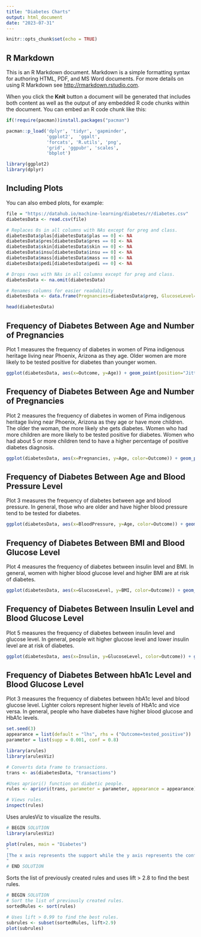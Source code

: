 ```yaml
---
title: "Diabetes Charts"
output: html_document
date: "2023-07-31"
---
```


```r
knitr::opts_chunk$set(echo = TRUE)
```

## R Markdown

This is an R Markdown document. Markdown is a simple formatting syntax for authoring HTML, PDF, and MS Word documents. For more details on using R Markdown see <http://rmarkdown.rstudio.com>.

When you click the **Knit** button a document will be generated that includes both content as well as the output of any embedded R code chunks within the document. You can embed an R code chunk like this:

```r
if(!require(pacman))install.packages("pacman")

pacman::p_load('dplyr', 'tidyr', 'gapminder',
               'ggplot2',  'ggalt',
               'forcats', 'R.utils', 'png', 
               'grid', 'ggpubr', 'scales',
               'bbplot')

library(ggplot2)
library(dplyr)
```

## Including Plots

You can also embed plots, for example:

```r
file = "https://datahub.io/machine-learning/diabetes/r/diabetes.csv"
diabetesData <- read.csv(file)

# Replaces 0s in all columns with NAs except for preg and class.
diabetesData$plas[diabetesData$plas == 0] <- NA
diabetesData$pres[diabetesData$pres == 0] <- NA
diabetesData$skin[diabetesData$skin == 0] <- NA
diabetesData$insu[diabetesData$insu == 0] <- NA
diabetesData$mass[diabetesData$mass == 0] <- NA
diabetesData$pedi[diabetesData$pedi == 0] <- NA

# Drops rows with NAs in all columns except for preg and class.
diabetesData <- na.omit(diabetesData)

# Renames columns for easier readability
diabetesData <- data.frame(Pregnancies=diabetesData$preg, GlucoseLevel=diabetesData$plas, BloodPressure=diabetesData$pres, SkinThickness=diabetesData$skin, Insulin=diabetesData$insu, BMI=diabetesData$mass, DiabetesPedigreeFunction=diabetesData$pedi, Age=diabetesData$age, Outcome=diabetesData$class)

head(diabetesData)
```

## Frequency of Diabetes Between Age and Number of Pregnancies

Plot 1 measures the frequency of diabetes in women of Pima indigenous heritage living near Phoenix, Arizona as they age. Older women are more likely to be tested positive for diabetes than younger women.

```r
ggplot(diabetesData, aes(x=Outcome, y=Age)) + geom_point(position="Jitter", width=0.25, alpha=0.5) + labs(y="Age", x="Diabetes Status", title="Frequency of Diabetes in Women", subtitle="Of Pima indigenous heritage near Phoenix, AZ") + theme(legend.position = "top", legend.justification = "left") + bbc_style() + theme(axis.title = element_text())
```
## Frequency of Diabetes Between Age and Number of Pregnancies

Plot 2 measures the frequency of diabetes in women of Pima indigenous heritage living near Phoenix, Arizona as they age or have more children. The older the woman, the more likely she gets diabetes. Women who had more children are more likely to be tested positive for diabetes. Women who had about 5 or more children tend to have a higher percentage of positive diabetes diagnosis.

```r
ggplot(diabetesData, aes(x=Pregnancies, y=Age, color=Outcome)) + geom_point(position="Jitter", width=0.25, alpha=0.5) + labs(y="Age", x="Number of Pregnancies", title="Frequency of Diabetes in Women", subtitle="Of Pima indigenous heritage near Phoenix, AZ") + theme(legend.position = "top", legend.justification = "left") + bbc_style() + theme(axis.title = element_text()) + scale_colour_manual(values = c("#2D9900", "red"))
```

## Frequency of Diabetes Between Age and Blood Pressure Level

Plot 3 measures the frequency of diabetes between age and blood pressure. In general, those who are older and have higher blood pressure tend to be tested for diabetes.

```r
ggplot(diabetesData, aes(x=BloodPressure, y=Age, color=Outcome)) + geom_point(position="Jitter", width=0.25, alpha=0.5) + labs(y="Age", x="Blood Pressure Level", title="Frequency of Diabetes in Women", subtitle="Of Pima indigenous heritage near Phoenix, AZ") + theme(legend.position = "top", legend.justification = "left") + bbc_style() + theme(axis.title = element_text()) + scale_colour_manual(values = c("#2D9900", "red"))
```
## Frequency of Diabetes Between BMI and Blood Glucose Level

Plot 4 measures the frequency of diabetes between insulin level and BMI. In general, women with higher blood glucose level and higher BMI are at risk of diabetes.

```r
ggplot(diabetesData, aes(x=GlucoseLevel, y=BMI, color=Outcome)) + geom_boxplot(outlier.shape=NA) + geom_jitter(alpha=0.5) + labs(y="BMI", x="Blood Glucose Level", title="Frequency of Diabetes in Women", subtitle="Of Pima indigenous heritage near Phoenix, AZ") + theme(legend.position = "top", legend.justification = "left") + bbc_style() + theme(axis.title = element_text()) + scale_colour_manual(values = c("#2D9900", "red"))
```
## Frequency of Diabetes Between Insulin Level and Blood Glucose Level

Plot 5 measures the frequency of diabetes between insulin level and glucose level. In general, people wit higher glucose level and lower insulin level are at risk of diabetes.

```r
ggplot(diabetesData, aes(x=Insulin, y=GlucoseLevel, color=Outcome)) + geom_boxplot(outlier.shape=NA) + geom_jitter(alpha=0.5) + bbc_style() + theme(axis.title = element_text()) + scale_colour_manual(values = c("#2D9900", "red"))
```

## Frequency of Diabetes Between hbA1c Level and Blood Glucose Level

Plot 3 measures the frequency of diabetes between hbA1c level and blood glucose level. Lighter colors represent higher levels of HbA1c and vice versa. In general, people who have diabetes have higher blood glucose and HbA1c levels.

```r
set.seed(3)
appearance = list(default = "lhs", rhs = ("Outcome=tested_positive"))
parameter = list(supp = 0.001, conf = 0.8)

library(arules)
library(arulesViz)

# Converts data frame to transactions.
trans <- as(diabetesData, "transactions")

#Uses apriori() function on diabetic people.
rules <- apriori(trans, parameter = parameter, appearance = appearance)

# Views rules.
inspect(rules)
```
Uses arulesViz to visualize the results.

```r
# BEGIN SOLUTION
library(arulesViz)

plot(rules, main = "Diabetes")
"
[The x axis represents the support while the y axis represents the confidence or lift. Support indicates how frequently a set of items appear in the data. It is the number of transactions that contains this set. Confidence or lift indicates how often the support rule is true. Lift is a measure of association using both support and confidence. The lift value of an association rule includes the list of rules whose confidence is above the threshold.]
"
# END SOLUTION
```
Sorts the list of previously created rules and uses lift > 2.8 to find the best rules.
```r
# BEGIN SOLUTION
# Sort the list of previously created rules.
sortedRules <- sort(rules)

# Uses lift > 0.99 to find the best rules.
subrules <- subset(sortedRules, lift>2.9)
plot(subrules)
```